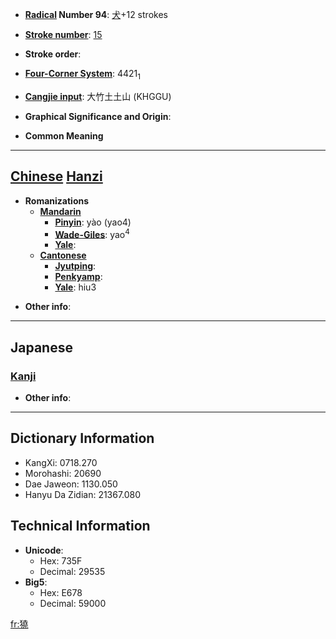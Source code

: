 * '''[[Wiktionary:Chinese radical index| Radical]] Number 94''': [[Wiktionary:Chinese radical index 犬|犬]]+12 strokes

* '''[[Wiktionary:Chinese total strokes index|Stroke number]]''': [[Wiktionary:Chinese total strokes index 15|15]]

* '''Stroke order''': 

* '''[[Wiktionary:Chinese four corner index|Four-Corner System]]''': 4421<sub>1</sub>

* '''[[Wiktionary:Chinese Cangjie index|Cangjie input]]''': 大竹土土山 (KHGGU)

* '''Graphical Significance and Origin''': 

* '''Common Meaning'''

----

== [[Chinese]] [[Hanzi]] ==

* '''Romanizations'''
** '''[[Mandarin]]'''
*** '''[[Pinyin]]''': yào (yao4)
*** '''[[Wade-Giles]]''': yao<sup>4</sup>
*** '''[[Yale]]''': 
** '''[[Cantonese]]'''
*** '''[[Jyutping]]''':
*** '''[[Penkyamp]]''': 
*** '''[[Yale]]''': hiu3

* '''Other info''': 

----

==Japanese==
===[[Kanji]]===
{{kanji|on readings=[[ぎょう]] (gyō), [[ごう]] (gō), [[きょう]] (kyō)
|kun readings=
}}

* '''Other info''':  

----

== Dictionary Information ==

* KangXi: 0718.270
* Morohashi: 20690
* Dae Jaweon: 1130.050
* Hanyu Da Zidian: 21367.080

== Technical Information ==

* '''Unicode''':
** Hex: 735F
** Decimal: 29535
* '''Big5''':
** Hex: E678
** Decimal: 59000

[[fr:獟]]